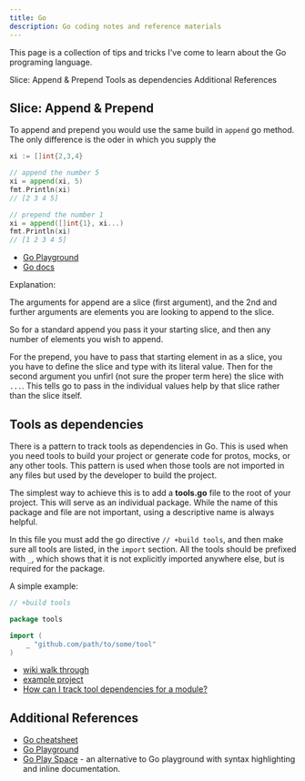 ```yaml
---
title: Go
description: Go coding notes and reference materials
---
```


<PageDescription>

This page is a collection of tips and tricks I've come to learn about the Go programing language.

</PageDescription>

<AnchorLinks>
  <AnchorLink>Slice: Append & Prepend</AnchorLink>
  <AnchorLink>Tools as dependencies</AnchorLink>
  <AnchorLink>Additional References</AnchorLink>
</AnchorLinks>

## Slice: Append & Prepend

To append and prepend you would use the same build in `append` go method. The only difference is the oder in which you supply the

```go
xi := []int{2,3,4}

// append the number 5
xi = append(xi, 5)
fmt.Println(xi)
// [2 3 4 5]

// prepend the number 1
xi = append([]int{1}, xi...)
fmt.Println(xi)
// [1 2 3 4 5]
```

- [Go Playground](https://go.dev/play/p/P-InPKinGob)
- [Go docs](https://pkg.go.dev/builtin?utm_source=gopls#append)

Explanation:

The arguments for append are a slice (first argument), and the 2nd and further
arguments are elements you are looking to append to the slice.

So for a standard append you pass it your starting slice, and then any number
of elements you wish to append.

For the prepend, you have to pass that starting element in as a slice, you you
have to define the slice and type with its literal value. Then for the second
argument you unfirl (not sure the proper term here) the slice with `...`. This
tells go to pass in the individual values help by that slice rather than the
slice itself.

## Tools as dependencies

There is a pattern to track tools as dependencies in Go. This is used when you need tools to build your project or generate code for protos, mocks, or any other tools. This pattern is used when those tools are not imported in any files but used by the developer to build the project.

The simplest way to achieve this is to add a **tools.go** file to the root of your project. This will serve as an individual package. While the name of this package and file are not important, using a descriptive name is always helpful.

In this file you must add the go directive `// +build tools`, and then make sure all tools are listed, in the `import` section. All the tools should be prefixed with `_`, which shows that it is not explicitly imported anywhere else, but is required for the package.

A simple example:

```go path=path/to/project/tools.go
// +build tools

package tools

import (
	_ "github.com/path/to/some/tool"
)
```

<Title>Sources</Title>

- [wiki walk through](https://github.com/go-modules-by-example/index/blob/master/010_tools/README.md)
- [example project](https://github.com/go-modules-by-example/tools)
- [How can I track tool dependencies for a module?](https://github.com/golang/go/wiki/Modules#how-can-i-track-tool-dependencies-for-a-module)

## Additional References

- [Go cheatsheet](https://devhints.io/go)
- [Go Playground](https://go.dev/play/)
- [Go Play Space](https://goplay.space/) - an alternative to Go playground with syntax highlighting and inline documentation.
